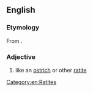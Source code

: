 ==English==

===Etymology===
From {{af|en|lang1=la|strūthiō|t1=ostrich|-ous|t2=relating to}}.

===Adjective===
{{en-adj}}

# {{lb|en|ornithology}} like an [[ostrich]] or other [[ratite]]

[[Category:en:Ratites]]